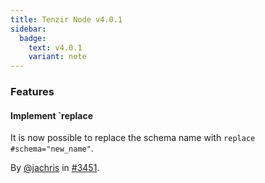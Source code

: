```yaml
---
title: Tenzir Node v4.0.1
sidebar:
  badge:
    text: v4.0.1
    variant: note
---
```


### Features

#### Implement `replace

It is now possible to replace the schema name with `replace #schema="new_name"`.

By [@jachris](https://github.com/jachris) in [#3451](https://github.com/tenzir/tenzir/pull/3451).
